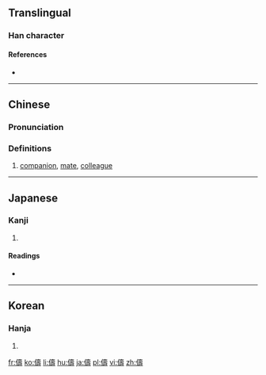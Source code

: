 {{also|俦}}
==Translingual==

===Han character===
{{Han char|rn=9|rad=人|as=14|sn=16|four=24241|canj=OGNI|ids=⿰亻壽}}

====References====
* {{Han ref|kx=0119.340|dkj=01224|dj=0253.110|hdz=10229.070|uh=5114|ud=20756|bh=BEA9|bd=48809}}

----

==Chinese==
{{zh-forms|s=俦}}

===Pronunciation===
{{zh-pron
|m=chóu
|c=cau4
|mc=y
|oc=y
|ma=
|cat=n
}}

===Definitions===
# [[companion]], [[mate]], [[colleague]]

----

==Japanese==

===Kanji===
{{ja-kanji|grade=|rs=人14}}

# {{defn|lang=ja|sort=人14}}

====Readings====
* {{ja-readings|on=[[ちゅう]] (chū), [[じゅ]] (ju)|kun=[[ともがら]] (tomogara)}}

----

==Korean==

===Hanja===
{{ko-hanja|hangeul=주|rv=ju|mr=chu}}

# {{defn|lang=ko|sort=人14}}

[[fr:儔]]
[[ko:儔]]
[[li:儔]]
[[hu:儔]]
[[ja:儔]]
[[pl:儔]]
[[vi:儔]]
[[zh:儔]]